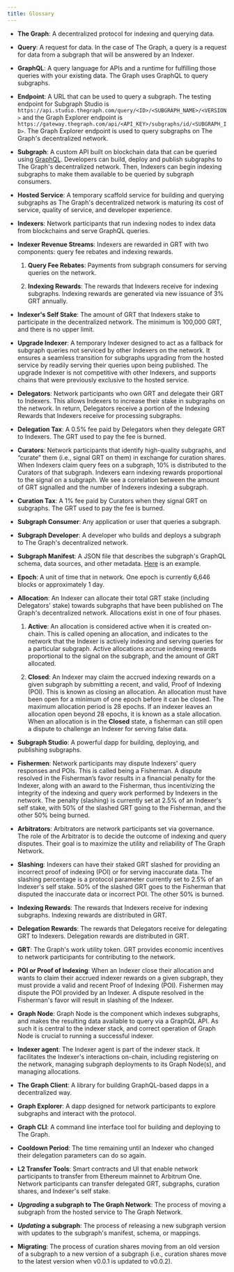 ```yaml
---
title: Glossary
---
```


- **The Graph**: A decentralized protocol for indexing and querying data.

- **Query**: A request for data. In the case of The Graph, a query is a request for data from a subgraph that will be answered by an Indexer.

- **GraphQL**: A query language for APIs and a runtime for fulfilling those queries with your existing data. The Graph uses GraphQL to query subgraphs.

- **Endpoint**: A URL that can be used to query a subgraph. The testing endpoint for Subgraph Studio is `https://api.studio.thegraph.com/query/<ID>/<SUBGRAPH_NAME>/<VERSION>` and the Graph Explorer endpoint is `https://gateway.thegraph.com/api/<API_KEY>/subgraphs/id/<SUBGRAPH_ID>`. The Graph Explorer endpoint is used to query subgraphs on The Graph's decentralized network.

- **Subgraph**: A custom API built on blockchain data that can be queried using [GraphQL](https://graphql.org/). Developers can build, deploy and publish subgraphs to The Graph's decentralized network. Then, Indexers can begin indexing subgraphs to make them available to be queried by subgraph consumers.

- **Hosted Service**: A temporary scaffold service for building and querying subgraphs as The Graph's decentralized network is maturing its cost of service, quality of service, and developer experience.

- **Indexers**: Network participants that run indexing nodes to index data from blockchains and serve GraphQL queries.

- **Indexer Revenue Streams**: Indexers are rewarded in GRT with two components: query fee rebates and indexing rewards.

  1. **Query Fee Rebates**: Payments from subgraph consumers for serving queries on the network.

  2. **Indexing Rewards**: The rewards that Indexers receive for indexing subgraphs. Indexing rewards are generated via new issuance of 3% GRT annually.

- **Indexer's Self Stake**: The amount of GRT that Indexers stake to participate in the decentralized network. The minimum is 100,000 GRT, and there is no upper limit.

- **Upgrade Indexer**: A temporary Indexer designed to act as a fallback for subgraph queries not serviced by other Indexers on the network. It ensures a seamless transition for subgraphs upgrading from the hosted service by readily serving their queries upon being published. The upgrade Indexer is not competitive with other Indexers, and supports chains that were previously exclusive to the hosted service.

- **Delegators**: Network participants who own GRT and delegate their GRT to Indexers. This allows Indexers to increase their stake in subgraphs on the network. In return, Delegators receive a portion of the Indexing Rewards that Indexers receive for processing subgraphs.

- **Delegation Tax**: A 0.5% fee paid by Delegators when they delegate GRT to Indexers. The GRT used to pay the fee is burned.

- **Curators**: Network participants that identify high-quality subgraphs, and “curate” them (i.e., signal GRT on them) in exchange for curation shares. When Indexers claim query fees on a subgraph, 10% is distributed to the Curators of that subgraph. Indexers earn indexing rewards proportional to the signal on a subgraph. We see a correlation between the amount of GRT signalled and the number of Indexers indexing a subgraph.

- **Curation Tax**: A 1% fee paid by Curators when they signal GRT on subgraphs. The GRT used to pay the fee is burned.

- **Subgraph Consumer**: Any application or user that queries a subgraph.

- **Subgraph Developer**: A developer who builds and deploys a subgraph to The Graph's decentralized network.

- **Subgraph Manifest**: A JSON file that describes the subgraph's GraphQL schema, data sources, and other metadata. [Here](https://ipfs.io/ipfs/QmVQdzeGdPUiLiACeqXRpKAYpyj8Z1yfWLMUq7A7WundUf) is an example.

- **Epoch**: A unit of time that in network. One epoch is currently 6,646 blocks or approximately 1 day.

- **Allocation**: An Indexer can allocate their total GRT stake (including Delegators' stake) towards subgraphs that have been published on The Graph's decentralized network. Allocations exist in one of four phases.

  1. **Active**: An allocation is considered active when it is created on-chain. This is called opening an allocation, and indicates to the network that the Indexer is actively indexing and serving queries for a particular subgraph. Active allocations accrue indexing rewards proportional to the signal on the subgraph, and the amount of GRT allocated.

  2. **Closed**: An Indexer may claim the accrued indexing rewards on a given subgraph by submitting a recent, and valid, Proof of Indexing (POI). This is known as closing an allocation. An allocation must have been open for a minimum of one epoch before it can be closed. The maximum allocation period is 28 epochs. If an indexer leaves an allocation open beyond 28 epochs, it is known as a stale allocation. When an allocation is in the **Closed** state, a fisherman can still open a dispute to challenge an Indexer for serving false data.

- **Subgraph Studio**: A powerful dapp for building, deploying, and publishing subgraphs.

- **Fishermen**: Network participants may dispute Indexers' query responses and POIs. This is called being a Fisherman. A dispute resolved in the Fisherman’s favor results in a financial penalty for the Indexer, along with an award to the Fisherman, thus incentivizing the integrity of the indexing and query work performed by Indexers in the network. The penalty (slashing) is currently set at 2.5% of an Indexer's self stake, with 50% of the slashed GRT going to the Fisherman, and the other 50% being burned.

- **Arbitrators**: Arbitrators are network participants set via governance. The role of the Arbitrator is to decide the outcome of indexing and query disputes. Their goal is to maximize the utility and reliability of The Graph Network.

- **Slashing**: Indexers can have their staked GRT slashed for providing an incorrect proof of indexing (POI) or for serving inaccurate data. The slashing percentage is a protocol parameter currently set to 2.5% of an Indexer's self stake. 50% of the slashed GRT goes to the Fisherman that disputed the inaccurate data or incorrect POI. The other 50% is burned.

- **Indexing Rewards**: The rewards that Indexers receive for indexing subgraphs. Indexing rewards are distributed in GRT.

- **Delegation Rewards**: The rewards that Delegators receive for delegating GRT to Indexers. Delegation rewards are distributed in GRT.

- **GRT**: The Graph's work utility token. GRT provides economic incentives to network participants for contributing to the network.

- **POI or Proof of Indexing**: When an Indexer close their allocation and wants to claim their accrued indexer rewards on a given subgraph, they must provide a valid and recent Proof of Indexing (POI). Fishermen may dispute the POI provided by an Indexer. A dispute resolved in the Fisherman's favor will result in slashing of the Indexer.

- **Graph Node**: Graph Node is the component which indexes subgraphs, and makes the resulting data available to query via a GraphQL API. As such it is central to the indexer stack, and correct operation of Graph Node is crucial to running a successful indexer.

- **Indexer agent**: The Indexer agent is part of the indexer stack. It facilitates the Indexer's interactions on-chain, including registering on the network, managing subgraph deployments to its Graph Node(s), and managing allocations.

- **The Graph Client**: A library for building GraphQL-based dapps in a decentralized way.

- **Graph Explorer**: A dapp designed for network participants to explore subgraphs and interact with the protocol.

- **Graph CLI**: A command line interface tool for building and deploying to The Graph.

- **Cooldown Period**: The time remaining until an Indexer who changed their delegation parameters can do so again.

- **L2 Transfer Tools**: Smart contracts and UI that enable network participants to transfer from Ethereum mainnet to Arbitrum One. Network participants can transfer delegated GRT, subgraphs, curation shares, and Indexer's self stake.

- **_Upgrading_ a subgraph to The Graph Network**: The process of moving a subgraph from the hosted service to The Graph Network.

- **_Updating_ a subgraph**: The process of releasing a new subgraph version with updates to the subgraph's manifest, schema, or mappings.

- **Migrating**: The process of curation shares moving from an old version of a subgraph to a new version of a subgraph (i.e., curation shares move to the latest version when v0.0.1 is updated to v0.0.2).
